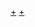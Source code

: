 {{Navbox
|name = NHK紅白歌合戰綜合主持人
|title = [[NHK红白歌合战|NHK紅白歌合戰]] 綜合主持人
|bodyclass=hlist hlist-pipe
|state=collapsed
|group1=1951年 - 1970年
|list1=
*1951 - 1952 [[田邊正晴]]
*1953（年初） [[志村正順]]
*1953（年末） [[北出清五郎]]
*1954 - 1960 [[石井鐘三郎]]
*1961 [[穗坂俊明]]
*1962 - 1967 石井鐘三郎
*1968 - 1969 [[宮田輝]]
*1970 北出清五郎
|group2=1971年 - 2000年
|list2=
*1971 [[鈴木文彌]]
*1972 - 1973 [[山川靜夫]]
*1974 [[土門正夫]]・[[中江陽三]]
*1975 - 1978 [[相川浩]]
*1979 - 1980 中江陽三
*1981 - 1982 [[生方惠一]]
*1983 [[塔摩利]]
*1984 生方惠一
*1985 [[千田正穗]]
*1986 - 1987 [[吉川精一]]
*1988 [[杉浦圭子]]
*1989 - 1990 [[松平定知]]
*1991 - 1992 山川靜夫
*1993 [[森田美由紀]]
*1994 [[宮川泰夫]]
*1995 - 1996 [[宮本隆治]]・[[草野滿代]]
*1997 - 2000 宮本隆治
|group3=2001年以後
|list3=
*2001 - 2002 [[三宅民夫]]
*2003 [[武內陶子]]
*2004 [[堀尾正明]]
*2005 [[三野文太]]・[[山根基世]]
*2006 三宅民夫・[[黑崎惠美]]
*2007 [[松本和也]]・[[住吉美紀]]
*2008 松本和也・[[小野文惠]]
*2009 - 2011 [[阿部涉]]
*2012 - 2014 [[有働由美子]]
*2015 [[有働由美子]]・[[黑柳徹子]]
*2016 [[武田真一]]
*2017 - 2018 [[內村光良]]・[[桑子真帆]]
*2019 [[內村光良]]・[[和久田麻由子]]
*2020 [[內村光良]]・[[桑子真帆]]
*2021 [[和久田麻由子]]
}}<noinclude>

[[Category:NHK红白歌合战相关模板|+]]
[[Category:NHK紅白歌合戰綜合主持人|+]]
</noinclude>